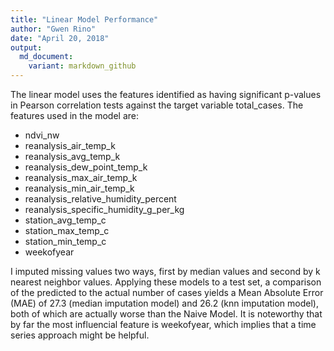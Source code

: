 ```yaml
---
title: "Linear Model Performance"
author: "Gwen Rino"
date: "April 20, 2018"
output: 
  md_document:
    variant: markdown_github
---
```


The linear model uses the features identified as having significant p-values in Pearson correlation tests against the target variable total_cases. The features used in the model are:   
  
- ndvi_nw  
- reanalysis_air_temp_k  
- reanalysis_avg_temp_k     
- reanalysis_dew_point_temp_k  
- reanalysis_max_air_temp_k      
- reanalysis_min_air_temp_k            
- reanalysis_relative_humidity_percent    
- reanalysis_specific_humidity_g_per_kg  
- station_avg_temp_c  
- station_max_temp_c   
- station_min_temp_c  
- weekofyear    
  
I imputed missing values two ways, first by median values and second by k nearest neighbor values. Applying these models to a test set, a comparison of the predicted to the actual number of cases yields a Mean Absolute Error (MAE) of 27.3 (median imputation model) and 26.2 (knn imputation model), both of which are actually worse than the Naive Model. It is noteworthy that by far the most influencial feature is weekofyear, which implies that a time series approach might be helpful.  




